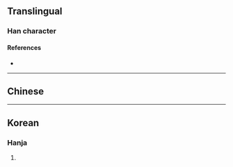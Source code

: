 {{also|𡕒|ヰ}}
{{character info|image= }}
==Translingual==

===Han character===
{{Han char|rn=2|rad=丨|as=02|sn=3|canj=JV,LS|ids=⿻十𠃋(GT),⿻十丄(J)}}

====References====
* {{Han ref|kx=0079.020|hdz=10009.060|uh=3404|ud=13316}}

----

==Chinese==
{{zh-see|𡕒|hv|}}

----

==Korean==

===Hanja===
{{ko-hanja|걷다|걸을|과}}

# {{rfdef|ko|sort=丨02}}